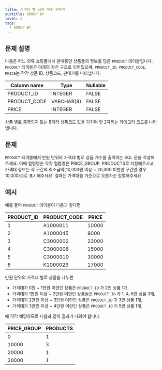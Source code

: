 ```yaml
---
title: 가격대 별 상품 개수 구하기
subtitle: GROUP BY
level: 2
tags:
  - GROUP BY
---
```


## 문제 설명

다음은 어느 의류 쇼핑몰에서 판매중인 상품들의 정보를 담은 `PRODUCT` 테이블입니다. `PRODUCT` 테이블은 아래와 같은 구조로 되어있으며, `PRODUCT_ID`, `PRODUCT_CODE`, `PRICE`는 각각 상품 ID, 상품코드, 판매가를 나타냅니다.

| Column name  | Type       | Nullable |
| ------------ | ---------- | -------- |
| PRODUCT_ID   | INTEGER    | FALSE    |
| PRODUCT_CODE | VARCHAR(8) | FALSE    |
| PRICE        | INTEGER    | FALSE    |

상품 별로 중복되지 않는 8자리 상품코드 값을 가지며 앞 2자리는 카테고리 코드를 나타냅니다.

## 문제

`PRODUCT` 테이블에서 만원 단위의 가격대 별로 상품 개수를 출력하는 SQL 문을 작성해주세요. 이때 컬럼명은 각각 컬럼명은 PRICE_GROUP, PRODUCTS로 지정해주시고 가격대 정보는 각 구간의 최소금액(10,000원 이상 ~ 20,000 미만인 구간인 경우 10,000)으로 표시해주세요. 결과는 가격대를 기준으로 오름차순 정렬해주세요.

## 예시

예를 들어 `PRODUCT` 테이블이 다음과 같다면

| PRODUCT_ID | PRODUCT_CODE | PRICE |
| ---------- | ------------ | ----- |
| 1          | A1000011     | 10000 |
| 2          | A1000045     | 9000  |
| 3          | C3000002     | 22000 |
| 4          | C3000006     | 15000 |
| 5          | C3000010     | 30000 |
| 6          | K1000023     | 17000 |

만원 단위의 가격대 별로 상품을 나누면

- 가격대가 0원 ~ 1만원 미만인 상품은 `PRODUCT_ID` 가 2인 상품 1개,
- 가격대가 1만원 이상 ~ 2만원 미만인 상품들은 `PRODUCT_ID` 가 1, 4, 6인 상품 3개,
- 가격대가 2만원 이상 ~ 3만원 미만인 상품은 `PRODUCT_ID` 가 3인 상품 1개,
- 가격대가 3만원 이상 ~ 4만원 미만인 상품은 `PRODUCT_ID` 가 5인 상품 1개,

에 각각 해당하므로 다음과 같이 결과가 나와야 합니다.

| PRICE_GROUP | PRODUCTS |
| ----------- | -------- |
| 0           | 1        |
| 10000       | 3        |
| 20000       | 1        |
| 30000       | 1        |

